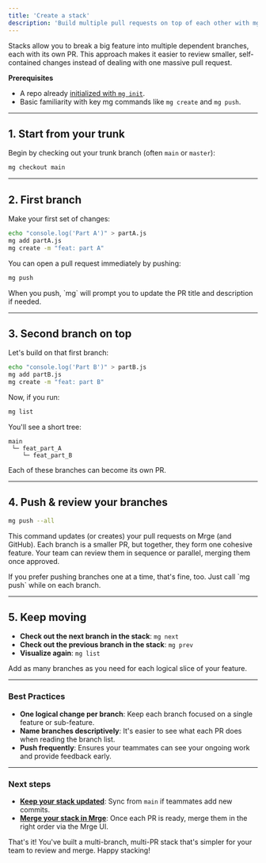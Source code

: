 ```yaml
---
title: 'Create a stack'
description: 'Build multiple pull requests on top of each other with mg.'
---
```


Stacks allow you to break a big feature into multiple dependent branches, each with its own PR. This approach makes it easier to review smaller, self-contained changes instead of dealing with one massive pull request.

<Note>

**Prerequisites**

- A repo already [initialized with `mg init`](/how-to-guides/initialize-in-repo).
- Basic familiarity with key mg commands like `mg create` and `mg push`.

</Note>

---

## 1. Start from your trunk

Begin by checking out your trunk branch (often `main` or `master`):

```bash
mg checkout main
```

---

## 2. First branch

Make your first set of changes:

```bash
echo "console.log('Part A')" > partA.js
mg add partA.js
mg create -m "feat: part A"
```

You can open a pull request immediately by pushing:

```bash
mg push
```

<Tip>
  When you push, `mg` will prompt you to update the PR title and description if
  needed.
</Tip>

---

## 3. Second branch on top

Let's build on that first branch:

```bash
echo "console.log('Part B')" > partB.js
mg add partB.js
mg create -m "feat: part B"
```

Now, if you run:

```bash
mg list
```

You'll see a short tree:

```
main
 └─ feat_part_A
    └─ feat_part_B
```

Each of these branches can become its own PR.

---

## 4. Push & review your branches

```bash
mg push --all
```

This command updates (or creates) your pull requests on Mrge (and GitHub). Each branch is a smaller PR, but together, they form one cohesive feature. Your team can review them in sequence or parallel, merging them once approved.

<Tip>
  If you prefer pushing branches one at a time, that's fine, too. Just call `mg
  push` while on each branch.
</Tip>

---

## 5. Keep moving

- **Check out the next branch in the stack**: `mg next`
- **Check out the previous branch in the stack**: `mg prev`
- **Visualize again**: `mg list`

Add as many branches as you need for each logical slice of your feature.

---

### Best Practices

- **One logical change per branch**: Keep each branch focused on a single feature or sub-feature.
- **Name branches descriptively**: It's easier to see what each PR does when reading the branch list.
- **Push frequently**: Ensures your teammates can see your ongoing work and provide feedback early.

---

### Next steps

- **[Keep your stack updated](/how-to-guides/keep-your-stack-updated)**: Sync from `main` if teammates add new commits.
- **[Merge your stack in Mrge](/how-to-guides/merge-your-stack)**: Once each PR is ready, merge them in the right order via the Mrge UI.

<Check>
  That's it! You've built a multi-branch, multi-PR stack that's simpler for your
  team to review and merge. Happy stacking!
</Check>

